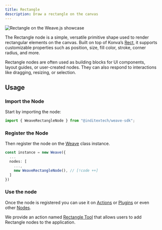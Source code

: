 ```yaml
---
title: Rectangle
description: Draw a rectangle on the canvas
---
```


![Rectangle on the Weave.js showcase](/images/nodes/rectangle.png)

The Rectangle node is a simple, versatile primitive shape used to render rectangular
elements on the canvas. Built on top of Konva’s [Rect](https://konvajs.org/api/Konva.Rect.html),
it supports customizable properties such as position, size, fill color, stroke, corner radius,
and more.

Rectangle nodes are often used as building blocks for UI components, layout guides,
or user-created nodes. They can also respond to interactions like dragging, resizing,
or selection.

## Usage

<div className="fd-steps">

<div className="[&_h3]:fd-step">

### Import the Node

Start by importing the node:

```ts
import { WeaveRectangleNode } from "@inditextech/weave-sdk";
```

</div>

<div className='[&_h3]:fd-step'>

### Register the Node

Then register the node on the [Weave](/docs/sdk/api-reference/weave) class instance.

```ts
const instance = new Weave({
  ...
  nodes: [
    ...,
    new WeaveRectangleNode(), // [!code ++]
  ]
})
```

</div>

<div className='[&_h3]:fd-step'>

### Use the node

Once the node is registered you can use it on [Actions](/docs/main/build/actions) or
[Plugins](/docs/main/build/plugins) or even other [Nodes](/docs/main/build/nodes).

We provide an action named [Rectangle Tool](/docs/main/build/actions/rectangle-tool) that
allows users to add Rectangle nodes to the application.

</div>

</div>
